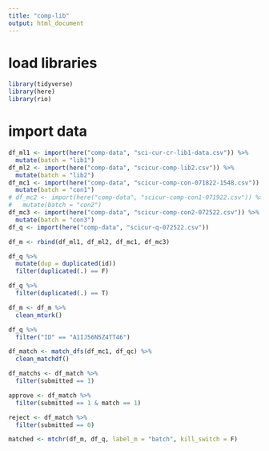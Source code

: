 ```yaml
---
title: "comp-lib"
output: html_document
---
```


# load libraries
```r
library(tidyverse)
library(here)
library(rio)

```

# import data
```r
df_ml1 <- import(here("comp-data", "sci-cur-cr-lib1-data.csv")) %>% 
  mutate(batch = "lib1")
df_ml2 <- import(here("comp-data", "scicur-comp-lib2.csv")) %>% 
  mutate(batch = "lib2")
df_mc1 <- import(here("comp-data", "scicur-comp-con-071822-1548.csv")) %>% 
  mutate(batch = "con1")
# df_mc2 <- import(here("comp-data", "scicur-comp-con1-071922.csv")) %>% 
#   mutate(batch = "con2")
df_mc3 <- import(here("comp-data", "scicur-comp-con2-072522.csv")) %>% 
  mutate(batch = "con3")
df_q <- import(here("comp-data", "scicur-q-072522.csv"))

df_m <- rbind(df_ml1, df_ml2, df_mc1, df_mc3) 
```

```r
df_q %>% 
  mutate(dup = duplicated(id))
  filter(duplicated(.) == F)

df_q %>% 
  filter(duplicated(.) == T)

df_m <- df_m %>% 
  clean_mturk()

df_q %>% 
  filter("ID" == "A1IJ56N5Z4TT46")
```

```r
df_match <- match_dfs(df_mc1, df_qc) %>% 
  clean_matchdf()

df_matchs <- df_match %>% 
  filter(submitted == 1)

approve <- df_match %>% 
  filter(submitted == 1 & match == 1)

reject <- df_match %>% 
  filter(submitted == 0)
```


```r
matched <- mtchr(df_m, df_q, label_m = "batch", kill_switch = F)
```

